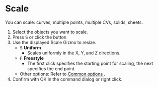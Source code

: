 

# Scale

<Reference shortcut="S" command="Scale" button="Left of Command Bar" />

You can scale: curves, multiple points, multiple CVs, solids, sheets.

1. Select the objects you want to scale.
2. Press <kbd>S</kbd> or click the button.
3. Use the displayed Scale Gizmo to resize.
   - <kbd>S</kbd> **Uniform**
      - Scales uniformly in the X, Y, and Z directions.
   - <kbd>F</kbd> **Freestyle**
      - The first click specifies the starting point for scaling, the next specifies the end point.
   - Other options: Refer to [Common options](common-options) .
4. Confirm with OK in the command dialog or right click.
